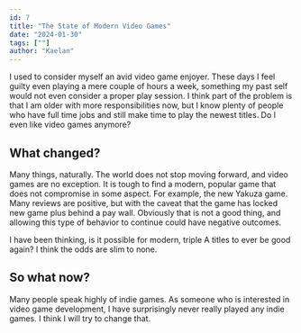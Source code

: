 ```yaml
---
id: 7
title: "The State of Modern Video Games"
date: "2024-01-30"
tags: [""]
author: "Kaelan"
---
```

I used to consider myself an avid video game enjoyer. These days I feel guilty even playing a mere couple of hours a week, something my past self would not even consider a proper play session. I think part of the problem is that I am older with more responsibilities now, but I know plenty of people who have full time jobs and still make time to play the newest titles. Do I even like video games anymore?

## What changed?
Many things, naturally. The world does not stop moving forward, and video games are no exception. It is tough to find a modern, popular game that does not compromise in some aspect. For example, the new Yakuza game. Many reviews are positive, but with the caveat that the game has locked new game plus behind a pay wall. Obviously that is not a good thing, and allowing this type of behavior to continue could have negative outcomes.

I have been thinking, is it possible for modern, triple A titles to ever be good again? I think the odds are slim to none. 

## So what now?
Many people speak highly of indie games. As someone who is interested in video game development, I have surprisingly never really played any indie games. I think I will try to change that.